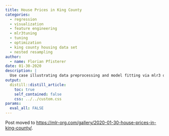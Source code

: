 ```yaml
---
title: House Prices in King County
categories:
  - regression
  - visualization
  - feature engineering
  - mlr3tuning
  - tuning
  - optimization
  - king county housing data set
  - nested resampling
author:
  - name: Florian Pfisterer
date: 01-30-2020
description: |
  Use case illustrating data preprocessing and model fitting via mlr3 on the "King County House Prices" dataset.
output:
  distill::distill_article:
    toc: true
    self_contained: false
    css: ../../custom.css
params:
  eval_all: FALSE
---
```


Post moved to [https://mlr-org.com/gallery/2020-01-30-house-prices-in-king-county/](mlr-org.com/gallery/2020-01-30-house-prices-in-king-county/).
